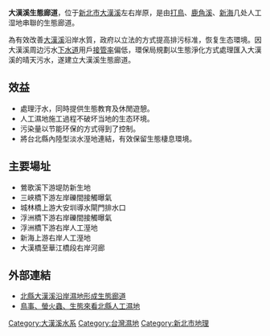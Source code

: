 {{No footnotes|time=2021-08-20T01:32:44+00:00}}
{{third-party|time=2019-11-25T01:31:58+00:00}}
'''大漢溪生態廊道'''，位于[[新北市|新北市]][[大漢溪|大漢溪]]左右岸原，是由[[打鳥埤人工溼地|打鳥]]、[[鹿角溪人工溼地|鹿角溪]]、[[新海人工溼地|新海]]几处人工湿地串聯的生態廊道。

為有效改善[[大漢溪|大漢溪]]沿岸水質，政府以立法的方式提高排污标准，恢复生态環境。因大漢溪周边污水[[下水道|下水道]]用戶[[接管率|接管率]]偏低，環保局規劃以生態淨化方式處理匯入大漢溪的晴天污水，遂建立大漢溪生態廊道。

== 效益 ==
*處理汙水，同時提供生態教育及休閒遊憩。
*人工濕地施工過程不破坏当地的生态环境。
*污染量以节能环保的方式得到了控制。
*將台北縣內陸型淡水溼地連結，有效保留生態棲息環境。

== 主要場址 ==
*鶯歌溪下游堤防新生地
*三峽橋下游左岸礫間接觸曝氣
*城林橋上游大安圳導水閘門排水口
*浮洲橋下游右岸礫間接觸曝氣
*浮洲橋下游右岸人工溼地
*新海上游右岸人工溼地
*大漢橋至華江橋段右岸河廊

== 外部連結 ==
*[http://www.ner.gov.tw/webner/culturenews/culture/culture-detail.asp?id=102009 北縣大漢溪沿岸濕地形成生態廊道]{{dead link|date=2021年 |bot=InternetArchiveBot |fix-attempted=yes }}
*[http://www.epb.tpc.gov.tw/web/News?command=showDetail&postId=154046&groupId=8841 鳥事、螢火蟲、生態來看北縣人工濕地]{{dead link|date=2017年12月 |bot=InternetArchiveBot |fix-attempted=yes }}

[[Category:大漢溪水系|Category:大漢溪水系]]
[[Category:台灣濕地|Category:台灣濕地]]
[[Category:新北市地理|Category:新北市地理]]